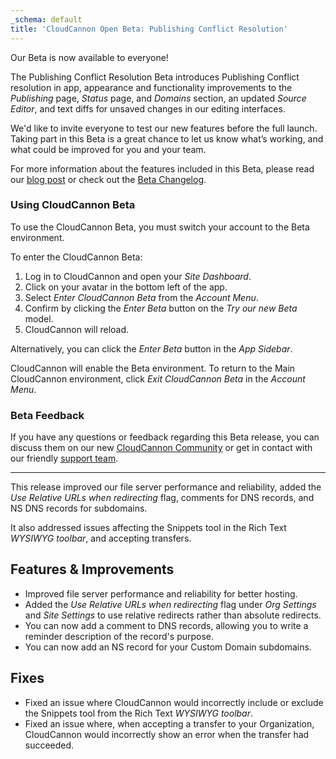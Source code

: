```yaml
---
_schema: default
title: 'CloudCannon Open Beta: Publishing Conflict Resolution'
---
```

Our Beta is now available to everyone!

The Publishing Conflict Resolution Beta introduces Publishing Conflict resolution in app, appearance and functionality improvements to the *Publishing* page, *Status* page, and *Domains* section, an updated *Source Editor*, and text diffs for unsaved changes in our editing interfaces.

We'd like to invite everyone to test our new features before the full launch. Taking part in this Beta is a great chance to let us know what’s working, and what could be improved for you and your team.

For more information about the features included in this Beta, please read our [blog post](/blog/open-beta-publishing-conflict-resolution/) or check out the [Beta Changelog](/documentation/articles/beta-changelog/).

### Using CloudCannon Beta

To use the CloudCannon Beta, you must switch your account to the Beta environment.

To enter the CloudCannon Beta:

1. Log in to CloudCannon and open your *Site Dashboard*.
2. Click on your avatar in the bottom left of the app.
3. Select *Enter CloudCannon Beta* from the *Account Menu*.
4. Confirm by clicking the *Enter Beta* button on the *Try our new Beta* model.
5. CloudCannon will reload.

Alternatively, you can click the *Enter Beta* button in the *App Sidebar*.

CloudCannon will enable the Beta environment. To return to the Main CloudCannon environment, click *Exit CloudCannon Beta* in the *Account Menu*.

### Beta Feedback

If you have any questions or feedback regarding this Beta release, you can discuss them on our new [CloudCannon Community](https://community.cloudcannon.com/) or get in contact with our friendly [support team](https://cloudcannon.com/support/).

---

This release improved our file server performance and reliability, added the *Use Relative URLs when redirecting* flag, comments for DNS records, and NS DNS records for subdomains.

It also addressed issues affecting the Snippets tool in the Rich Text *WYSIWYG toolbar*, and accepting transfers.

## Features & Improvements

* Improved file server performance and reliability for better hosting.
* Added the *Use Relative URLs when redirecting* flag under *Org Settings* and *Site Settings* to use relative redirects rather than absolute redirects.
* You can now add a comment to DNS records, allowing you to write a reminder description of the record's purpose.
* You can now add an NS record for your Custom Domain subdomains.

## Fixes

* Fixed an issue where CloudCannon would incorrectly include or exclude the Snippets tool from the Rich Text *WYSIWYG toolbar*.
* Fixed an issue where, when accepting a transfer to your Organization, CloudCannon would incorrectly show an error when the transfer had succeeded.